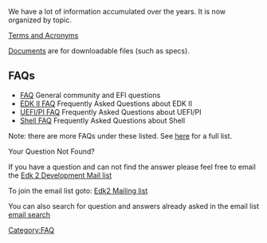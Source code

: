 We have a lot of information accumulated over the years. It is now organized by topic.

[[Acronyms|Terms and Acronyms]]

[[Documents]] are for downloadable files (such as specs).

== FAQs == 
*[[FAQ]] General community and EFI questions
*[[EDK II FAQ]] Frequently Asked Questions about EDK II
*[[UEFI/PI FAQ|UEFI/PI FAQ]] Frequently Asked Questions about UEFI/PI
*[[Shell FAQ|Shell FAQ]] Frequently Asked Questions about Shell

Note: there are more FAQs under these listed.  See [[:Category:FAQ|here]] for a full list.

<span class="docHeader">Your Question Not Found?</span> 

If you have a question and can not find the answer please feel free to email the [mailto:edk2-devel@lists.sourceforge.net?subject=Edk2%20FAQ Edk 2 Development Mail list]

To join the email list goto: [http://lists.sourceforge.net/lists/listinfo/edk2-devel Edk2 Mailing list]

You can also search for question and answers already asked in the email list [http://sourceforge.net/search/?group_id=288620&type_of_search=mlists email search]

[[Category:FAQ]]